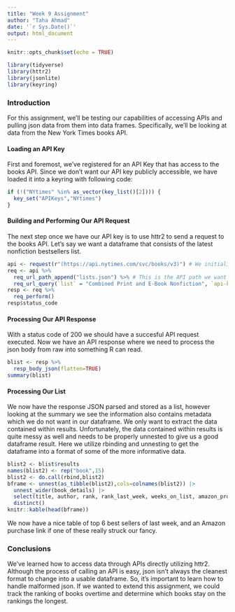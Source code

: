 ---
title: "Week 9 Assignment"
author: "Taha Ahmad"
date: '`r Sys.Date()`'
output: html_document
---

```{r setup, include=FALSE}
knitr::opts_chunk$set(echo = TRUE)
```
```{r package loading, message=FALSE}
library(tidyverse)
library(httr2)
library(jsonlite)
library(keyring)
```


### Introduction

For this assignment, we'll be testing our capabilities of accessing APIs and pulling json data from them into data frames. Specifically, we'll be looking at data from the New York Times books API.

#### Loading an API Key

First and foremost, we've registered for an API Key that has access to the books API. Since we don't want our API key publicly accessible, we have loaded it into a keyring with following code:

```{r loading API key}
if (!("NYtimes" %in% as_vector(key_list()[2]))) {
  key_set("APIKeys","NYtimes")
}
```

#### Building and Performing Our API Request

The next step once we have our API key is to use httr2 to send a request to the books API. Let's say we want a dataframe that consists of the latest nonfiction bestsellers list.

```{r connecting API}
api <- request(r"(https://api.nytimes.com/svc/books/v3)") # We initialize a request object to our main API path
req <- api %>%
  req_url_path_append("lists.json") %>% # This is the API path we want to take to get bestsellers lists
  req_url_query(`list` = "Combined Print and E-Book Nonfiction", `api-key` = key_get("APIKeys","NYtimes")) # We get the specific type of list we want and authenticate within the request query
resp <- req %>%
  req_perform()
resp$status_code
```

#### Processing Our API Response

With a status code of 200 we should have a succesful API request executed. Now we have an API response where we need to process the json body from raw into something R can read.

```{r process API}
blist <- resp %>% 
  resp_body_json(flatten=TRUE)
summary(blist)
```
#### Processing Our List

We now have the response JSON parsed and stored as a list, however looking at the summary we see the information also contains metadata which we do not want in our dataframe. We only want to extract the data contained within results. Unfortunately, the data contained within results is quite messy as well and needs to be properly unnested to give us a good dataframe result. Here we utilize rbinding and unnesting to get the dataframe into a format of some of the more informative data.

```{r process list}
blist2 <- blist$results
names(blist2) <- rep("book",15)
blist2 <- do.call(rbind,blist2)
bframe <- unnest(as_tibble(blist2),cols=colnames(blist2)) |>
  unnest_wider(book_details) |>
  select(title, author, rank, rank_last_week, weeks_on_list, amazon_product_url) |>
  distinct()
knitr::kable(head(bframe))
```

We now have a nice table of top 6 best sellers of last week, and an Amazon purchase link if one of these really struck our fancy. 

### Conclusions

We've learned how to access data through APIs directly utilizing httr2. Although the process of calling an API is easy, json isn't always the cleanest format to change into a usable dataframe. So, it's important to learn how to handle malformed json. If we wanted to extend this assignment, we could track the ranking of books overtime and determine which books stay on the rankings the longest.